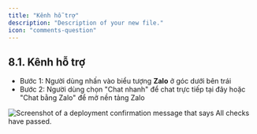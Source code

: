 ```yaml
---
title: "Kênh hỗ trợ"
description: "Description of your new file."
icon: "comments-question"
---
```


## **8.1. Kênh hỗ trợ**

- Bước 1: Người dùng nhấn vào biểu tượng **Zalo** ở góc dưới bên trái
- Bước 2: Người dùng chọn "Chat nhanh" để chat trực tiếp tại đây hoặc "Chat bằng Zalo" để mở nền tảng Zalo

<Frame caption=" ">
  <img
    src="https://aimini-upload.sgp1.digitaloceanspaces.com/image3_cc41f87a2a.jpg"
    alt="Screenshot of a deployment confirmation message that says All checks have passed."
    style={{ borderRadius:"0.5rem" }}
    title=""
  />
</Frame>